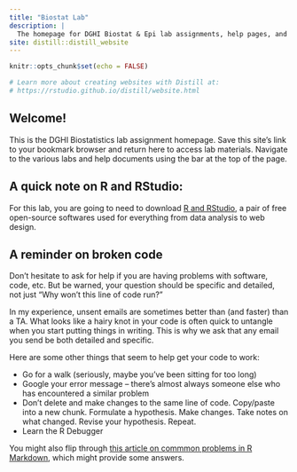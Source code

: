 ```yaml
---
title: "Biostat Lab"
description: |
  The homepage for DGHI Biostat & Epi lab assignments, help pages, and whirly gigs
site: distill::distill_website
---
```


```r
knitr::opts_chunk$set(echo = FALSE)

# Learn more about creating websites with Distill at:
# https://rstudio.github.io/distill/website.html

```


## Welcome!

This is the DGHI Biostatistics lab assignment homepage. Save this site's link to your bookmark browser and return here to access lab materials. Navigate to the various labs and help documents using the bar at the top of the page.

## A quick note on R and RStudio:

For this lab, you are going to need to download [R and RStudio](https://www.rstudio.com/products/rstudio/download/#download), a pair of free open-source softwares used for everything from data analysis to web design. 

## A reminder on broken code

Don't hesitate to ask for help if you are having problems with software, code, etc. But be warned, your question should be specific and detailed, not just "Why won't this line of code run?"

In my experience, unsent emails are sometimes better than (and faster) than a TA. What looks like a hairy knot in your code is often quick to untangle when you start putting things in writing. This is why we ask that any email you send be both detailed and  specific. 

Here are some other things that seem to help get your code to work:

* Go for a walk (seriously, maybe you've been sitting for too long)  
* Google your error message -- there's almost always someone else who has encountered a similar problem  
* Don't delete and make changes to the same line of code. Copy/paste into a new chunk. Formulate a hypothesis. Make changes. Take notes on what changed. Revise your hypothesis. Repeat.  
* Learn the R Debugger  

You might also flip through [this article on commmon problems in R Markdown](https://rmd4sci.njtierney.com/common-problems-with-rmarkdown-and-some-solutions.html), which might provide some answers. 


